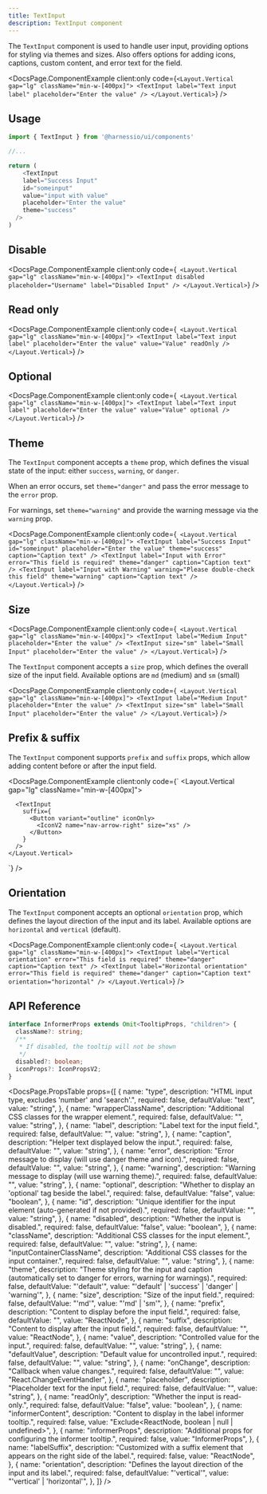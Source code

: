 ```yaml
---
title: TextInput
description: TextInput component
---
```


The `TextInput` component is used to handle user input, providing options for styling via themes and sizes.
Also offers options for adding icons, captions, custom content, and error text for the field.


<DocsPage.ComponentExample
  client:only
  code={`
    <Layout.Vertical gap="lg" className="min-w-[400px]">
      <TextInput label="Text input label" placeholder="Enter the value" />
    </Layout.Vertical>
`}
/>

## Usage

```typescript jsx
import { TextInput } from '@harnessio/ui/components'

//...

return (
    <TextInput
    label="Success Input"
    id="someinput"
    value="input with value"
    placeholder="Enter the value"
    theme="success"
  />
)
```

## Disable

<DocsPage.ComponentExample
  client:only
  code={`
  <Layout.Vertical gap="lg" className="min-w-[400px]">
    <TextInput disabled placeholder="Username" label="Disabled Input" />
  </Layout.Vertical>`}
/>

## Read only

<DocsPage.ComponentExample
  client:only
  code={`
  <Layout.Vertical gap="lg" className="min-w-[400px]">
    <TextInput label="Text input label" placeholder="Enter the value" value="Value" readOnly />
  </Layout.Vertical>`}
/>

## Optional

<DocsPage.ComponentExample
  client:only
  code={`
  <Layout.Vertical gap="lg" className="min-w-[400px]">
    <TextInput label="Text input label" placeholder="Enter the value" value="Value" optional />
  </Layout.Vertical>`}
/>

## Theme

The `TextInput` component accepts a `theme` prop, which defines the visual state of the input: either `success`, `warning`, or `danger`.

When an error occurs, set `theme="danger"` and pass the error message to the `error` prop.

For warnings, set `theme="warning"` and provide the warning message via the `warning` prop.

<DocsPage.ComponentExample
  client:only
  code={`
  <Layout.Vertical gap="lg" className="min-w-[400px]">
    <TextInput
      label="Success Input"
      id="someinput"
      placeholder="Enter the value"
      theme="success"
      caption="Caption text"
    />
    <TextInput
      label="Input with Error"
      error="This field is required"
      theme="danger"
      caption="Caption text"
    />
    <TextInput
      label="Input with Warning"
      warning="Please double-check this field"
      theme="warning"
      caption="Caption text"
    />
  </Layout.Vertical>`}
/>

## Size

<DocsPage.ComponentExample
  client:only
  code={`
  <Layout.Vertical gap="lg" className="min-w-[400px]">
    <TextInput
      label="Medium Input"
      placeholder="Enter the value"
    />
    <TextInput
      size="sm"
      label="Small Input"
      placeholder="Enter the value"
    />
  </Layout.Vertical>`}
/>

The `TextInput` component accepts a `size` prop, which defines the overall size of the input field.
Available options are `md` (medium) and `sm` (small)

<DocsPage.ComponentExample
  client:only
  code={`
  <Layout.Vertical gap="lg" className="min-w-[400px]">
    <TextInput
      label="Medium Input"
      placeholder="Enter the value"
    />
    <TextInput
      size="sm"
      label="Small Input"
      placeholder="Enter the value"
    />
  </Layout.Vertical>`}
/>

## Prefix & suffix

The `TextInput` component supports `prefix` and `suffix` props, which allow adding content before or after the input field.

<DocsPage.ComponentExample
  client:only
  code={`
    <Layout.Vertical gap="lg" className="min-w-[400px]">
      <TextInput prefix="https://" suffix=".com" />

      <TextInput
        suffix={
          <Button variant="outline" iconOnly>
            <IconV2 name="nav-arrow-right" size="xs" />
          </Button>
        }
      />
    </Layout.Vertical>

`}
/>

## Orientation

The `TextInput` component accepts an optional `orientation` prop, which defines the layout direction of the input and its label.
Available options are `horizontal` and `vertical` (default).

<DocsPage.ComponentExample
  client:only
  code={`
  <Layout.Vertical gap="lg" className="min-w-[400px]">
    <TextInput
      label="Vertical orientation"
      error="This field is required"
      theme="danger"
      caption="Caption text"
    />
    <TextInput
      label="Horizontal orientation"
      error="This field is required"
      theme="danger"
      caption="Caption text"
      orientation="horizontal"
    />
  </Layout.Vertical>`}
/>

## API Reference

```typescript
interface InformerProps extends Omit<TooltipProps, "children"> {
  className?: string;
  /**
   * If disabled, the tooltip will not be shown
   */
  disabled?: boolean;
  iconProps?: IconPropsV2;
}
```

<DocsPage.PropsTable
  props={[
    {
      name: "type",
      description: "HTML input type, excludes 'number' and 'search'.",
      required: false,
      defaultValue: "text",
      value: "string",
    },
    {
      name: "wrapperClassName",
      description: "Additional CSS classes for the wrapper element.",
      required: false,
      defaultValue: "",
      value: "string",
    },
    {
      name: "label",
      description: "Label text for the input field.",
      required: false,
      defaultValue: "",
      value: "string",
    },
    {
      name: "caption",
      description: "Helper text displayed below the input.",
      required: false,
      defaultValue: "",
      value: "string",
    },
    {
      name: "error",
      description: "Error message to display (will use danger theme and icon).",
      required: false,
      defaultValue: "",
      value: "string",
    },
    {
      name: "warning",
      description: "Warning message to display (will use warning theme).",
      required: false,
      defaultValue: "",
      value: "string",
    },
    {
      name: "optional",
      description: "Whether to display an 'optional' tag beside the label.",
      required: false,
      defaultValue: "false",
      value: "boolean",
    },
    {
      name: "id",
      description:
        "Unique identifier for the input element (auto-generated if not provided).",
      required: false,
      defaultValue: "",
      value: "string",
    },
    {
      name: "disabled",
      description: "Whether the input is disabled.",
      required: false,
      defaultValue: "false",
      value: "boolean",
    },
    {
      name: "className",
      description: "Additional CSS classes for the input element.",
      required: false,
      defaultValue: "",
      value: "string",
    },
    {
      name: "inputContainerClassName",
      description: "Additional CSS classes for the input container.",
      required: false,
      defaultValue: "",
      value: "string",
    },
    {
      name: "theme",
      description:
        "Theme styling for the input and caption (automatically set to danger for errors, warning for warnings).",
      required: false,
      defaultValue: "'default'",
      value: "'default' | 'success' | 'danger' | 'warning'",
    },
    {
      name: "size",
      description: "Size of the input field.",
      required: false,
      defaultValue: "'md'",
      value: "'md' | 'sm'",
    },
    {
      name: "prefix",
      description: "Content to display before the input field.",
      required: false,
      defaultValue: "",
      value: "ReactNode",
    },
    {
      name: "suffix",
      description: "Content to display after the input field.",
      required: false,
      defaultValue: "",
      value: "ReactNode",
    },
    {
      name: "value",
      description: "Controlled value for the input.",
      required: false,
      defaultValue: "",
      value: "string",
    },
    {
      name: "defaultValue",
      description: "Default value for uncontrolled input.",
      required: false,
      defaultValue: "",
      value: "string",
    },
    {
      name: "onChange",
      description: "Callback when value changes.",
      required: false,
      defaultValue: "",
      value: "React.ChangeEventHandler<HTMLInputElement>",
    },
    {
      name: "placeholder",
      description: "Placeholder text for the input field.",
      required: false,
      defaultValue: "",
      value: "string",
    },
    {
      name: "readOnly",
      description: "Whether the input is read-only.",
      required: false,
      defaultValue: "false",
      value: "boolean",
    },
    {
      name: "informerContent",
      description: "Content to display in the label informer tooltip.",
      required: false,
      value: "Exclude<ReactNode, boolean | null | undefined>",
    },
    {
      name: "informerProps",
      description: "Additional props for configuring the informer tooltip.",
      required: false,
      value: "InformerProps",
    },
    {
      name: "labelSuffix",
      description:
        "Customized with a suffix element that appears on the right side of the label.",
      required: false,
      value: "ReactNode",
    },
    {
      name: "orientation",
      description: "Defines the layout direction of the input and its label.",
      required: false,
      defaultValue: "'vertical'",
      value: "'vertical' | 'horizontal'",
    },
  ]}
/>
